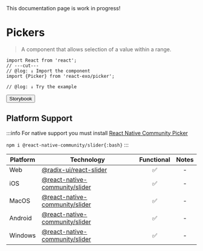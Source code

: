
<Callout type="warning">
  This documentation page is work in progress!
</Callout>

# Pickers

> A component that allows selection of a value within a range.

```tsx twoslash
import React from 'react';
// ---cut---
// @log: ↓ Import the component
import {Picker} from 'react-exo/picker';

// @log: ↓ Try the example
```

<Button href="https://exo.fig.run/?path=/docs/primitives-slider">Storybook</Button>

## Platform Support

:::info
For native support you must install [React Native Community Picker](https://github.com/callstack/react-native-slider)

`npm i @react-native-community/slider{:bash}`
:::

| Platform | Technology | Functional | Notes |
| -------- | ---------- | :--------: | :---: |
| Web | [@radix-ui/react-slider](https://www.radix-ui.com/primitives/docs/components/slider) | ✅ | - |
| iOS | [@react-native-community/slider](https://github.com/callstack/react-native-slider) | ✅ | - |
| MacOS | [@react-native-community/slider](https://github.com/callstack/react-native-slider) | ✅ | - |
| Android | [@react-native-community/slider](https://github.com/callstack/react-native-slider) | ✅ | - |
| Windows | [@react-native-community/slider](https://github.com/callstack/react-native-slider) | ✅ | - |
